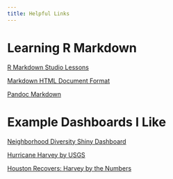 ```yaml
---
title: Helpful Links
---
```


# Learning R Markdown

[R Markdown Studio Lessons](http://rmarkdown.rstudio.com/lesson-1.html)

[Markdown HTML Document Format](http://rmarkdown.rstudio.com/html_document_format.html)

[Pandoc Markdown](http://rmarkdown.rstudio.com/authoring_pandoc_markdown.html)

# Example Dashboards I Like

[Neighborhood Diversity Shiny Dashboard](https://walkerke.shinyapps.io/neighborhood_diversity/)

[Hurricane Harvey by USGS](https://owi.usgs.gov/vizlab/hurricane-harvey/)

[Houston Recovers: Harvey by the Numbers](https://houstonrecovers.org/numbers/)
